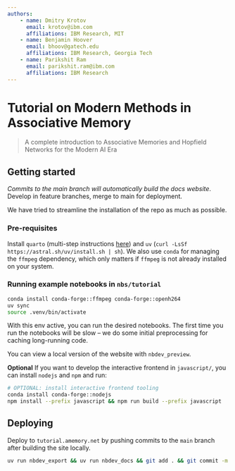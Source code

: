 ```yaml
---
authors: 
    - name: Dmitry Krotov
      email: krotov@ibm.com
      affiliations: IBM Research, MIT
    - name: Benjamin Hoover
      email: bhoov@gatech.edu
      affiliations: IBM Research, Georgia Tech
    - name: Parikshit Ram
      email: parikshit.ram@ibm.com
      affiliations: IBM Research
---
```


# Tutorial on Modern Methods in Associative Memory
> A complete introduction to Associative Memories and Hopfield Networks for the Modern AI Era

## Getting started

*Commits to the main branch will automatically build the docs website*. Develop in feature branches, merge to main for deployment.

We have tried to streamline the installation of the repo as much as possible.

### Pre-requisites

Install `quarto` (multi-step instructions [here](https://docs.posit.co/resources/install-quarto.html)) and `uv` (`curl -LsSf https://astral.sh/uv/install.sh | sh`). We also use `conda` for managing the `ffmpeg` dependency, which only matters if `ffmpeg` is not already installed on your system.

### Running example notebooks in `nbs/tutorial`

```sh
conda install conda-forge::ffmpeg conda-forge::openh264 
uv sync
source .venv/bin/activate
```

With this env active, you can run the desired notebooks. The first time you run the notebooks will be slow -- we do some initial preprocessing for caching long-running code.

You can view a local version of the website with `nbdev_preview`.

**Optional** If you want to develop the interactive frontend in `javascript/`, you can install `nodejs` and `npm` and run:

```sh
# OPTIONAL: install interactive frontend tooling
conda install conda-forge::nodejs
npm install --prefix javascript && npm run build --prefix javascript 
```

## Deploying

Deploy to `tutorial.amemory.net` by pushing commits to the `main` branch after building the site locally.

```sh
uv run nbdev_export && uv run nbdev_docs && git add . && git commit -m "Update site" && git push
```